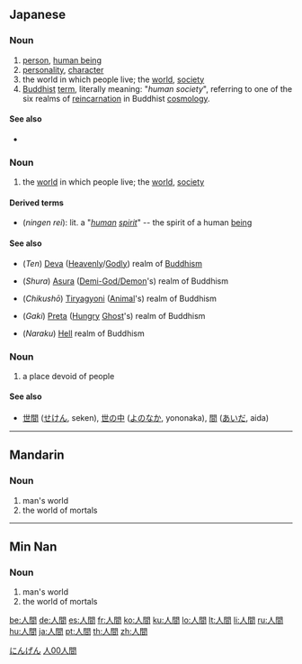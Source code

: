 ==Japanese==
{{ja-kanjitab|人|間}}

===Noun===
{{ja-noun|k|hira=にんげん|rom=ningen}}

# [[person]], [[human being]] 
# [[personality]], [[character]]
# the world in which people live; the [[world]], [[society]]
# [[Buddhist]] [[term]], literally meaning: "''human society''", referring to one of the six realms of [[reincarnation]] in Buddhist [[cosmology]].  

====See also====
* {{sense|person}} {{l|ja|人類|tr=じんるい, jinrui}}

===Noun===
{{ja-noun|k|hira=じんかん|rom=jinkan|hidx=しんかん'}}

# the [[world]] in which people live; the [[world]], [[society]]

====Derived terms====
* {{l|ja|人間霊}} (''ningen rei''): lit. a "''[[human]] [[spirit]]''" -- the spirit of a human [[being]]

====See also====
* {{l|ja|天}} (''Ten'') [[Deva]] ([[heavenly|Heavenly]]/[[godly|Godly]]) realm of [[Buddhism]]
* {{l|ja|修羅}} (''Shura'') [[Asura]] ([[demi-god|Demi-God/Demon]]'s) realm of Buddhism
* {{l|ja|畜生}} (''Chikushō'') [[Tiryagyoni]] ([[animal|Animal]]'s) realm of Buddhism
* {{l|ja|餓鬼}} (''Gaki'') [[Preta]] ([[hungry|Hungry]] [[ghost|Ghost]]'s) realm of Buddhism
* {{l|ja|奈落}} (''Naraku'') [[hell|Hell]] realm of Buddhism

===Noun===
{{ja-noun|k|hira=ひとま|rom=hitoma|hidx=ひとま}}

# a place devoid of people

====See also====
* [[世間]] ([[せけん]], seken), [[世の中]] ([[よのなか]], yononaka), [[間]] ([[あいだ]], aida)

[[Category:1000 Japanese basic words|にんげん]]

----

==Mandarin==
{{zh-forms|[[人间]]|[[人]][[間]]}}

===Noun===
{{cmn-noun|t|pin=rénjīan|pint=ren2jian1|tra=人間|sim=人间|rs=人00}}

# man's world
# the world of mortals

[[Category:zh-tw:Intermediate Mandarin|人00人間]]

----

==Min Nan==
{{zh-forms|[[人间]]|[[人]][[間]]}}

===Noun===
{{nan-noun|t|poj=jîn-kan|pojt=jin5kan1|tra=人間|sim=人间|rs=人00}}

# man's world
# the world of mortals

[[be:人間]]
[[de:人間]]
[[es:人間]]
[[fr:人間]]
[[ko:人間]]
[[ku:人間]]
[[lo:人間]]
[[lt:人間]]
[[li:人間]]
[[ru:人間]]
[[hu:人間]]
[[ja:人間]]
[[pt:人間]]
[[th:人間]]
[[zh:人間]]